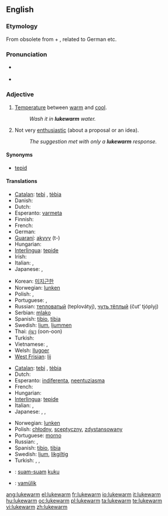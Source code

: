==English==

===Etymology===
From obsolete {{term|luke||lukewarm}} from {{etyl|ang}} {{term|hleow|hlēow|lang=ang}} + {{term|warm}}, related to German {{term|lauwarm|lang=de}} etc.

===Pronunciation===
* {{a|GenAM}} {{IPA|[ˌlukˈwɔɹm]}}
* {{audio|en-us-lukewarm.ogg|Audio (US)}}

===Adjective===
{{en-adj|-}}

# [[temperature|Temperature]] between [[warm]] and [[cool]].
#: ''Wash it in '''lukewarm''' water.''
# Not very [[enthusiastic]] (about a proposal or an idea).
#: ''The suggestion met with only a '''lukewarm''' response.''

====Synonyms====
* [[tepid]]

====Translations====
{{trans-top|temperature}}
* [[Catalan]]: [[tebi]] {{m}}, [[tèbia]] {{f}}
* Danish: {{t|da|lunken}}
* Dutch: {{t+|nl|lauw}}
* Esperanto: [[varmeta]]
* Finnish: {{t-|fi|haalea}}
* French: {{t+|fr|tiède}}
* German: {{t+|de|lauwarm}}
* [[Guaraní]]: [[akyvy]] (t-)
* Hungarian: {{t+|hu|langyos}}
* [[Interlingua]]: [[tepide]]
* Irish: {{t-|ga|bog|xs=Irish}}
* Italian: {{t-|it|tiepido|m}}, {{t+|it|tiepida|f}}
* Japanese: {{t|ja|ぬるい|tr=nurui|sc=Jpan}}, {{t|ja|生暖かい|tr=nama-atatakai|sc=Jpan}}
{{trans-mid}}
* Korean: [[미지근한]]
* Norwegian: [[lunken]]
* Polish: {{t-|pl|chłodny}}, {{t+|pl|letni}}
* Portuguese: {{t+|pt|morno}}, {{t+|pt|tépido}}
* Russian: [[тепловатый]] (teplovátyj), [[чуть тёплый]] (čut’ tjóplyj)
* Serbian: [[mlako]] {{n}}
* Spanish: [[tibio]], {{m}} [[tibia]] {{f}}
* Swedish: [[ljum]], [[ljummen]]
* Thai: [[อุ่นๆ]] (oon-oon)
* Turkish: {{t+|tr|ılık}}
* Vietnamese: {{t|vi|ấm}},  {{t|vi|âm ấm}}
* Welsh: [[llugoer]]
* [[West Frisian]]: [[lij]]
{{trans-bottom}}

{{trans-top|not very enthusiastic}}
* [[Catalan]]: [[tebi]] {{m}}, [[tèbia]] {{f}}
* Dutch: {{t+|nl|lauw}}
* Esperanto: [[indiferenta]], [[neentuziasma]]
* French: {{t+|fr|tiède}}
* Hungarian: {{t-|hu|lagymatag}}
* [[Interlingua]]: [[tepide]]
* Italian: {{t-|it|tiepido|m}}, {{t+|it|tiepida|f}}
* Japanese: {{t|ja|冷めた|tr=sameta|sc=Jpan}}, {{t|ja|白けた|tr=shiraketa|sc=Jpan}}, {{t|ja|気が進まない|tr=ki ga susumanai|sc=Jpan}}
{{trans-mid}}
* Norwegian: [[lunken]]
* Polish: [[chłodny]], [[sceptyczny]], [[zdystansowany]]
* Portuguese: [[morno]]
* Russian: {{t+|ru|прохладный|tr=prokhládnyj|sc=Cyrl}}, {{t+|ru|равнодушный|tr=ravnodúšnyj|sc=Cyrl}}
* Spanish: [[tibio]], {{m}} [[tibia]] {{f}}
* Swedish: [[ljum]], [[likgiltig]]
* Turkish: {{t+|tr|umursamaz}}, {{t+|tr|ilgisiz}}, {{t+|tr|kayıtsız}}
{{trans-bottom}}

{{checktrans-top}}
* {{ttbc|Indonesian}}: [[suam-suam]] [[kuku]]
{{checktrans-mid}}
* {{ttbc|Volapük}}: [[vamülik]]
{{checktrans-bottom}}

[[ang:lukewarm]]
[[el:lukewarm]]
[[fr:lukewarm]]
[[io:lukewarm]]
[[it:lukewarm]]
[[hu:lukewarm]]
[[oc:lukewarm]]
[[pl:lukewarm]]
[[ta:lukewarm]]
[[te:lukewarm]]
[[vi:lukewarm]]
[[zh:lukewarm]]